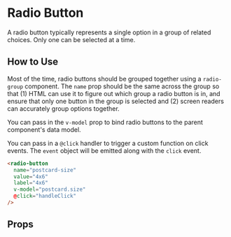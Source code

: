 
# Radio Button

A radio button typically represents a single option in a group of related choices. Only one can be selected at a time.

<Preview>
  <Story id="components-radio-button--primary" />
</Preview>

## How to Use

Most of the time, radio buttons should be grouped together using a `radio-group` component. The `name` prop should be the same across the group so that (1) HTML can use it to figure out which group a radio button is in, and ensure that only one button in the group is selected and (2) screen readers can accurately group options together.

You can pass in the `v-model` prop to bind radio buttons to the parent component's data model.

You can pass in a `@click` handler to trigger a custom function on click events. The `event` object will be emitted along with the `click` event.

```html
<radio-button
  name="postcard-size"
  value="4x6"
  label="4x6"
  v-model="postcard.size"
  @click="handleClick"
/>
```

## Props

<ArgsTable story={PRIMARY_STORY} />
